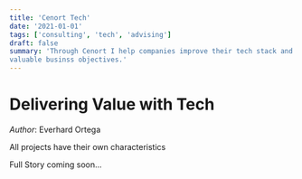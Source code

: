 ```yaml
---
title: 'Cenort Tech'
date: '2021-01-01'
tags: ['consulting', 'tech', 'advising']
draft: false
summary: 'Through Cenort I help companies improve their tech stack and achieve
valuable businss objectives.'
---
```


# Delivering Value with Tech

_Author_: Everhard Ortega

All projects have their own characteristics

Full Story coming soon...
